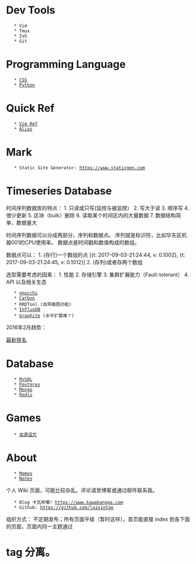 = Dev Tools =
    * Vim
    * Tmux
    * Zsh
    * Git

= Programming Language =
    * [[CSS]]
    * [[Python]]

= Quick Ref =
    * [[Vim Ref]]
    * [[Alias]]

= Mark =
    * Static Site Generator: https://www.staticgen.com

= Timeseries Database =

时间序列数据库的特点：
1. 只读或只写(监控与被监控）
2. 写大于读
3. 顺序写
4. 很少更新
5. 区块（bulk）删除
6. 读取某个时间区内的大量数据
7. 数据结构简单，数据量大

时间序列数据可以分成两部分，序列和数据点。 序列就是标识符，比如华东区机器001的CPU使用率。 数据点是时间戳和数值构成的数组。

数据点可以：
1. (存行)一个数组的点 [{t: 2017-09-03-21:24:44, v: 0.1002}, {t: 2017-09-03-21:24:45, v: 0.1012}]
2. (存列)或者存两个数组

选型需要考虑的因素：
1. 性能
2. 存储引擎
3. 集群扩展能力（Fault-tolerant）
4. API 以及相关生态

    * [[https://github.com/gnocchixyz/gnocchi|gnocchi]]
    * [[https://github.com/graphite-project/carbon|Carbon]]
    * RRDTool (自带画图功能)
    * [[InfluxDB]]
    * [[Graphite]] (水平扩展难？)

2016年2月趋势：
{{http://liubin.org/images/2016/02/tsdb-series/tsdb-ranking.png}}

[[https://db-engines.com/en/ranking/time+series+dbms|最新排名]]
= Database =
    * [[MySQL]]
    * [[Postgres]]
    * [[Mongo]]
    * [[Redis]]

= Games =
    * [[血源诅咒]]

= About =
    * [[Memos]]
    * [[Notes]]

个人 Wiki 页面，可能比较杂乱。评论请至博客或通过邮件联系我。
    * Blog 卡瓦邦噶! https://www.kawabangga.com
    * Github: https://github.com/laixintao

组织方式：
不定期发布；所有页面平级（暂时这样）。首页能直接 index 到各下面的页面，页面内同一主题通过 <h1> tag 分离。
